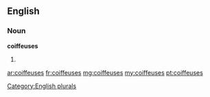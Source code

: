 ==English==

===Noun===
'''coiffeuses'''

# {{plural of|[[coiffeuse]]}}

[[Category:English plurals]]

[[ar:coiffeuses]]
[[fr:coiffeuses]]
[[mg:coiffeuses]]
[[my:coiffeuses]]
[[pt:coiffeuses]]